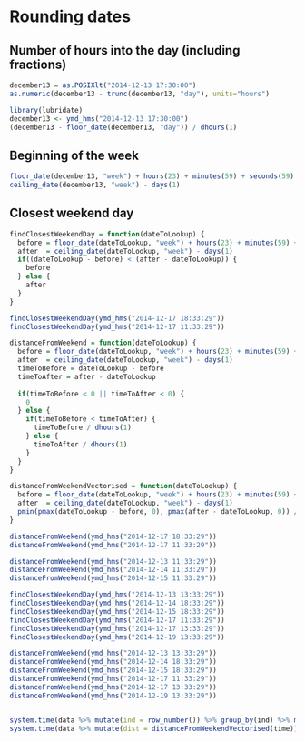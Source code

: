 # Rounding dates


## Number of hours into the day (including fractions)
```r
december13 = as.POSIXlt("2014-12-13 17:30:00")
as.numeric(december13 - trunc(december13, "day"), units="hours")

library(lubridate)
december13 <- ymd_hms("2014-12-13 17:30:00")
(december13 - floor_date(december13, "day")) / dhours(1)
```

## Beginning of the week

```r
floor_date(december13, "week") + hours(23) + minutes(59) + seconds(59)
ceiling_date(december13, "week") - days(1)
```

## Closest weekend day

```r
findClosestWeekendDay = function(dateToLookup) {
  before = floor_date(dateToLookup, "week") + hours(23) + minutes(59) + seconds(59)
  after  = ceiling_date(dateToLookup, "week") - days(1)
  if((dateToLookup - before) < (after - dateToLookup)) {
    before  
  } else {
    after  
  }
}

findClosestWeekendDay(ymd_hms("2014-12-17 18:33:29"))
findClosestWeekendDay(ymd_hms("2014-12-17 11:33:29"))

distanceFromWeekend = function(dateToLookup) {
  before = floor_date(dateToLookup, "week") + hours(23) + minutes(59) + seconds(59)
  after  = ceiling_date(dateToLookup, "week") - days(1)
  timeToBefore = dateToLookup - before
  timeToAfter = after - dateToLookup
  
  if(timeToBefore < 0 || timeToAfter < 0) {
    0  
  } else {
    if(timeToBefore < timeToAfter) {
      timeToBefore / dhours(1)
    } else {
      timeToAfter / dhours(1)
    }
  }
}

distanceFromWeekendVectorised = function(dateToLookup) {
  before = floor_date(dateToLookup, "week") + hours(23) + minutes(59) + seconds(59)
  after  = ceiling_date(dateToLookup, "week") - days(1)
  pmin(pmax(dateToLookup - before, 0), pmax(after - dateToLookup, 0)) / dhours(1)
}

distanceFromWeekend(ymd_hms("2014-12-17 18:33:29"))
distanceFromWeekend(ymd_hms("2014-12-17 11:33:29"))

distanceFromWeekend(ymd_hms("2014-12-13 11:33:29"))
distanceFromWeekend(ymd_hms("2014-12-14 11:33:29"))
distanceFromWeekend(ymd_hms("2014-12-15 11:33:29"))

findClosestWeekendDay(ymd_hms("2014-12-13 13:33:29"))
findClosestWeekendDay(ymd_hms("2014-12-14 18:33:29"))
findClosestWeekendDay(ymd_hms("2014-12-15 18:33:29"))
findClosestWeekendDay(ymd_hms("2014-12-17 11:33:29"))
findClosestWeekendDay(ymd_hms("2014-12-17 13:33:29"))
findClosestWeekendDay(ymd_hms("2014-12-19 13:33:29"))

distanceFromWeekend(ymd_hms("2014-12-13 13:33:29"))
distanceFromWeekend(ymd_hms("2014-12-14 18:33:29"))
distanceFromWeekend(ymd_hms("2014-12-15 18:33:29"))
distanceFromWeekend(ymd_hms("2014-12-17 11:33:29"))
distanceFromWeekend(ymd_hms("2014-12-17 13:33:29"))
distanceFromWeekend(ymd_hms("2014-12-19 13:33:29"))


system.time(data %>% mutate(ind = row_number()) %>% group_by(ind) %>% mutate(dist = distanceFromWeekend(time)))
system.time(data %>% mutate(dist = distanceFromWeekendVectorised(time)))
```